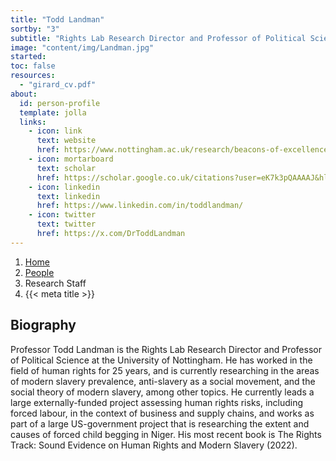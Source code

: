 ```yaml
---
title: "Todd Landman"
sortby: "3"
subtitle: "Rights Lab Research Director and Professor of Political Science"
image: "content/img/Landman.jpg"
started: 
toc: false
resources: 
  - "girard_cv.pdf"
about:
  id: person-profile
  template: jolla
  links:
    - icon: link
      text: website
      href: https://www.nottingham.ac.uk/research/beacons-of-excellence/rights-lab/our-team/todd-landman/index.aspx
    - icon: mortarboard
      text: scholar
      href: https://scholar.google.co.uk/citations?user=eK7k3pQAAAAJ&hl=en
    - icon: linkedin
      text: linkedin
      href: https://www.linkedin.com/in/toddlandman/
    - icon: twitter
      text: twitter
      href: https://x.com/DrToddLandman     
---
```


```{=html}
<nav aria-label="breadcrumb">
  <ol class="breadcrumb">
    <li class="breadcrumb-item"><a href="../../index.html">Home</a></li>
    <li class="breadcrumb-item"><a href="../../people.html">People</a></li>
    <li class="breadcrumb-item active">Research Staff</li>
    <li class="breadcrumb-item active" aria-current="page">{{< meta title >}}</li>
  </ol>
</nav>
```

:::{#person-profile}
:::

## Biography
Professor Todd Landman is the Rights Lab Research Director and Professor of Political Science at the University of Nottingham. He has worked in the field of human rights for 25 years, and is currently researching in the areas of modern slavery prevalence, anti-slavery as a social movement, and the social theory of modern slavery, among other topics. He currently leads a large externally-funded project assessing human rights risks, including forced labour, in the context of business and supply chains, and works as part of a large US-government project that is researching the extent and causes of forced child begging in Niger. His most recent book is The Rights Track: Sound Evidence on Human Rights and Modern Slavery (2022).
